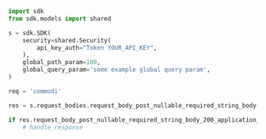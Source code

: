 ```python showLineNumbers copy filename="Request Body Post Nullable Required String Body usage example"
import sdk
from sdk.models import shared

s = sdk.SDK(
    security=shared.Security(
        api_key_auth="Token YOUR_API_KEY",
    ),
    global_path_param=100,
    global_query_param='some example global query param',
)

req = 'commodi'

res = s.request_bodies.request_body_post_nullable_required_string_body(req)

if res.request_body_post_nullable_required_string_body_200_application_json_object is not None:
    # handle response
```
